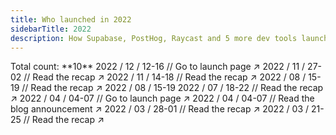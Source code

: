 ```yaml
---
title: Who launched in 2022
sidebarTitle: 2022
description: How Supabase, PostHog, Raycast and 5 more dev tools launched
---
```


<Info>
  Total count: **10**
</Info>

<Update label="/ 12" description="Count: 1">
  <Card title="Supabase Launch Week 6" href="https://supabase.com/launch-week/6">
   2022 / 12 / 12-16 // Go to launch page ↗︎
  </Card>
</Update>

<Update label="/ 11" description="Count: 2">
  <Card title="Wasp Launch Week 1" href="https://wasp-lang.dev/blog/2022/11/26/wasp-beta-launch-week">
   2022 / 11 / 27-02 // Read the recap ↗︎
  </Card>
  <Card title="Payload Launch Week 1" href="https://payloadcms.com/blog/launch-week">
   2022 / 11 / 14-18 // Read the recap ↗︎
  </Card>
</Update>

<Update label="/ 08" description="Count: 2">
  <Card title="Liveblocks Launch Week 1" href="https://liveblocks.io/blog/from-collaborative-spreadsheets-to-text-editors-make-your-product-mulInfolayer-with-liveblocks">
   2022 / 08 / 15-19 // Read the recap ↗︎
  </Card>
  <Card title="Supabase Launch Week 5">
   2022 / 08 / 15-19
  </Card>
</Update>

<Update label="/ 07" description="Count: 1">
  <Card title="Raycast Launch Week" href="https://www.raycast.com/blog/launch-week-summary">
   2022 / 07 / 18-22 // Read the recap ↗︎
  </Card>
</Update>

<Update label="/ 04" description="Count: 2">
  <Card title="Airbyte Launch Week" href="https://airbyte.com/launch-weeks/week-1">
   2022 / 04 / 04-07 // Go to launch page ↗︎
  </Card>
  <Card title="Astro Beta Launch Week" href="https://astro.build/blog/launch-week/">
   2022 / 04 / 04-07 // Read the blog announcement ↗︎
  </Card>
</Update>

<Update label="/ 03" description="Count: 2">
  <Card title="Supabase Launch Week 4" href="https://supabase.com/blog/supabase-launch-week-four">
   2022 / 03 / 28-01 // Read the recap ↗︎
  </Card>
  <Card title="PostHog Launch Week" href="https://posthog.com/blog/launch-week-universe-of-new-features">
   2022 / 03 / 21-25 // Read the recap ↗︎
  </Card>
</Update>
